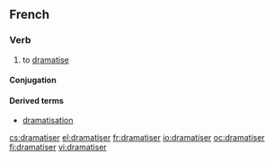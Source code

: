 ==French==

===Verb===
{{fr-verb}}

# to [[dramatise]]

====Conjugation====
{{fr-conj-er|dramatis|avoir}}

====Derived terms====
* [[dramatisation#French|dramatisation]]

[[cs:dramatiser]]
[[el:dramatiser]]
[[fr:dramatiser]]
[[io:dramatiser]]
[[oc:dramatiser]]
[[fi:dramatiser]]
[[vi:dramatiser]]